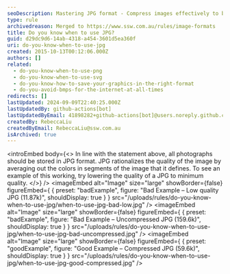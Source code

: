 ```yaml
---
seoDescription: Mastering JPG format - Compress images effectively to balance quality and file size, while ensuring a smooth online experience.
type: rule
archivedreason: Merged to https://www.ssw.com.au/rules/image-formats
title: Do you know when to use JPG?
guid: d29dc9d6-14ab-4318-a454-3601d5ea360f
uri: do-you-know-when-to-use-jpg
created: 2015-10-13T00:12:06.000Z
authors: []
related:
  - do-you-know-when-to-use-png
  - do-you-know-when-to-use-svg
  - do-you-know-how-to-save-your-graphics-in-the-right-format
  - do-you-avoid-bmps-for-the-internet-at-all-times
redirects: []
lastUpdated: 2024-09-09T22:40:25.000Z
lastUpdatedBy: github-actions[bot]
lastUpdatedByEmail: 41898282+github-actions[bot]@users.noreply.github.com
createdBy: RebeccaLiu
createdByEmail: RebeccaLiu@ssw.com.au
isArchived: true
---
```


<introEmbed
  body={<>
In line with the statement above, all photographs should be stored in JPG format. JPG rationalizes the quality of the image by averaging out the colors in segments of the image that it defines. To see an example of this working, try lowering the quality of a JPG to minimum quality.
  </>}
/>
<imageEmbed
  alt="Image"
  size="large"
  showBorder={false}
  figureEmbed={ {
    preset: "badExample",
    figure: "Bad Example – Low quality JPG (11.87k)",
    shouldDisplay: true
  } }
  src="/uploads/rules/do-you-know-when-to-use-jpg/when-to-use-jpg-bad-low.jpg"
/>
<imageEmbed
  alt="Image"
  size="large"
  showBorder={false}
  figureEmbed={ {
    preset: "badExample",
    figure: "Bad Example – Uncompressed JPG (159.6k)",
    shouldDisplay: true
  } }
  src="/uploads/rules/do-you-know-when-to-use-jpg/when-to-use-jpg-bad-uncompressed.jpg"
/>
<imageEmbed
  alt="Image"
  size="large"
  showBorder={false}
  figureEmbed={ {
    preset: "goodExample",
    figure: "Good Example – Compressed JPG (59.6k)",
    shouldDisplay: true
  } }
  src="/uploads/rules/do-you-know-when-to-use-jpg/when-to-use-jpg-good-compressed.jpg"
/>
